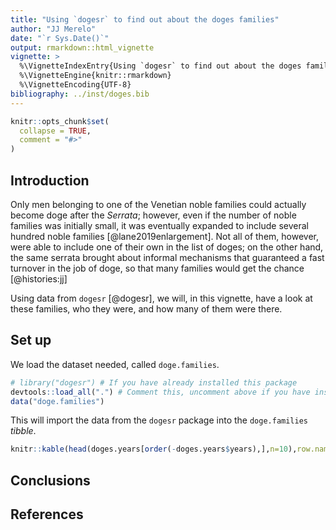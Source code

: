 ```yaml
---
title: "Using `dogesr` to find out about the doges families"
author: "JJ Merelo"
date: "`r Sys.Date()`"
output: rmarkdown::html_vignette
vignette: >
  %\VignetteIndexEntry{Using `dogesr` to find out about the doges families}
  %\VignetteEngine{knitr::rmarkdown}
  %\VignetteEncoding{UTF-8}
bibliography: ../inst/doges.bib
---
```


```r
knitr::opts_chunk$set(
  collapse = TRUE,
  comment = "#>"
)
```

## Introduction

Only men belonging to one of the Venetian noble families could actually become doge after the *Serrata*; however, even if the number of noble families was initially small, it was eventually expanded to include several hundred noble families [@lane2019enlargement]. Not all of them, however, were able to include one of their own in the list of doges; on the other hand, the same serrata brought about informal mechanisms that guaranteed a fast turnover in the job of doge, so that many families would get the chance [@histories:jj]

Using data from `dogesr` [@dogesr], we will, in this vignette, have a look at these families, who they were, and how many of them were there.

## Set up

We load the dataset needed, called `doge.families`.

```r
# library("dogesr") # If you have already installed this package
devtools::load_all(".") # Comment this, uncomment above if you have installed this package
data("doge.families")
```

This will import the data from the `dogesr` package into the `doge.families` *tibble*.

```r
knitr::kable(head(doges.years[order(-doges.years$years),],n=10),row.names=F,col.names=c("Doge name","Elected in","Years in office"))
```

## Conclusions

## References
